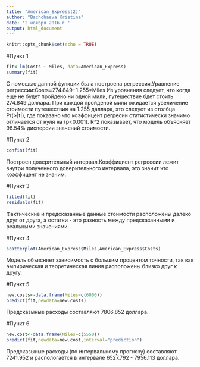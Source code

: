 ---
title: "American_Express(2)"
author: "Bachchaeva Kristina"
date: '2 ноября 2016 г '
output: html_document
---

```{r setup, include=FALSE}
knitr::opts_chunk$set(echo = TRUE)
```

#Пункт 1
```{r American_Express}
fit<-lm(Costs ~ Miles, data=American_Express)
summary(fit)
```
  
  С помощью данной функции была построена регрессия.Уравнение регрессии:Costs=274.849+1.255*Miles
  Из уровнения следует, что когда еще не будет пройдено ни одной мили, путешествие бдет стоить 274.849 доллара. При каждой пройденой мили ожидается увеличение стоимости путешествия на 1.255 даллара, это следует из столбца Pr(>|t|), где показано что коэффицент регресии статистически значимо отличается от нуля на (p<0.001). R^2 показывает, что модель объясняет 96.54% дисперсии значений стоимости.  
 
#Пункт 2

```{r fit}
confint(fit)
```

  Построен доверительный интервал.Коэффициент регрессии лежит внутри полученного доверительного интервала, это значит что коэффицент не значим.


#Пункт 3

```{r}
fitted(fit)
residuals(fit)
```
 
  Фактические и предсказанные данные стоимости расположены далеко друг от друга, а остатки - это разность между предсказанными и реальными значениями.
 
#Пункт 4

```{r}
scatterplot(American_Express$Miles,American_Express$Costs)
```

  Модель объясняет зависимость с большим процентом точности, так как эмпирическая и теоретическая линия расположены близко друг к другу.
 
#Пункт 5

```{r}
new.costs<-data.frame(Miles=c(6000))
predict(fit,newdata=new.costs)
```

Предсказыные расходы составляют 7806.852 доллара.

#Пункт 6 
 
```{r}
new.cost<-data.frame(Miles=c(5550))
predict(fit,newdata=new.cost,interval="prediction")
```
 
 Предсказыные расходы (по интервальному прогнозу) составляют 7241.952 и распологается в интервале 6527.792 - 7956.113 доллара. 
 
 
